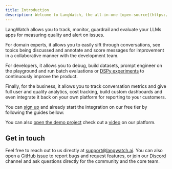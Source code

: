 ```yaml
---
title: Introduction
description: Welcome to LangWatch, the all-in-one [open-source](https://github.com/langwatch/langwatch) LLMOps platform.
---
```


LangWatch allows you to track, monitor, guardrail and evaluate your LLMs apps for measuring quality and alert on issues.

For domain experts, it allows you to easily sift through conversations, see topics being discussed and annotate and score messages
for improvement in a collaborative manner with the development team.

For developers, it allows you to debug, build datasets, prompt engineer on the playground and
run batch evaluations or [DSPy experiments](./dspy-visualization/quickstart) to continuously improve the product.

Finally, for the business, it allows you to track conversation metrics and give full user and quality analytics, cost tracking, build
custom dashboards and even integrate it back on your own platform for reporting to your customers.

You can [sign up](https://app.langwatch.ai/) and already start the integration on our free tier by following the guides bellow:

<CardGroup cols={2}>
  <Card title="Python Integration Guide" icon="link" href="./integration/python/guide" />
  <Card title="TypeScript Integration Guide" icon="link" href="./integration/typescript/guide" />
  <Card title="REST API" icon="link" href="./integration/rest-api" />
</CardGroup>

You can also [open the demo project](https://app.langwatch.ai/demo) check out a [video](https://www.loom.com/share/17f827b1f5a648298779b36e2dc959e6) on our platform.

## Get in touch

Feel free to reach out to us directly at [support@langwatch.ai](mailto:support@langwatch.ai). You can also open a [GitHub issue](https://github.com/langwatch/langwatch/issues)
to report bugs and request features, or join our [Discord](https://discord.gg/kT4PhDS2gH) channel and ask questions directly for the community and the core team.